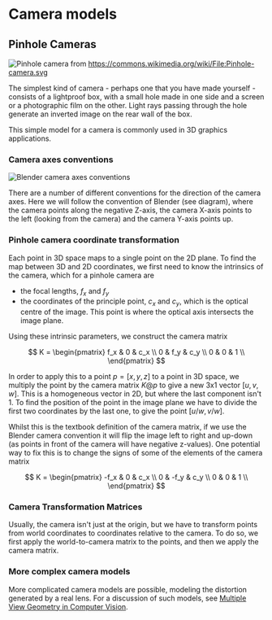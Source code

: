 # Camera models

## Pinhole Cameras

![Pinhole camera](https://huggingface.co/datasets/hf-vision/course-assets/resolve/main/Pinhole-camera.png)
from https://commons.wikimedia.org/wiki/File:Pinhole-camera.svg

The simplest kind of camera - perhaps one that you have made yourself - consists of a lightproof box, with a small hole made in one side and a screen or a photographic film on the other. 
Light rays passing through the hole generate an inverted image on the rear wall of the box.

This simple model for a camera is commonly used in 3D graphics applications.

### Camera axes conventions

![Blender camera axes conventions](https://huggingface.co/datasets/hf-vision/course-assets/resolve/main/camera_axes.png)

There are a number of different conventions for the direction of the camera axes. 
Here we will follow the convention of Blender (see diagram), where the camera points along the negative Z-axis, the camera X-axis points to the left (looking from the camera) and the camera Y-axis points up.

### Pinhole camera coordinate transformation

Each point in 3D space maps to a single point on the 2D plane. To find the map between 3D and 2D coordinates, we first need to know the intrinsics of the camera, which for a pinhole camera are
 - the focal lengths, $f_x$ and $f_y$ 
 - the coordinates of the principle point, $c_x$ and $c_y$, which is the optical centre of the image. This point is where the optical axis intersects the image plane.
 
Using these intrinsic parameters, we construct the camera matrix

$$
K = \begin{pmatrix}
f_x & 0 & c_x  \\
0 & f_y & c_y  \\
0 & 0 & 1  \\
\end{pmatrix}
$$
 
In order to apply this to a point $p=[x,y,z]$ to a point in 3D space, 
we multiply the point by the camera matrix $K @ p$ to give a new 3x1 vector 
$[u,v,w]$. This is a homogeneous vector in 2D, but where the last component isn't 1. To find the position of the point in the image plane we have to divide 
the first two coordinates by the last one, to give the point $[u/w, v/w]$.

Whilst this is the textbook definition of the camera matrix, if we use the Blender camera convention it will flip the image left to right and up-down (as points in front of the camera will have negative z-values). One potential way to fix this is to change the signs of some of the elements of the camera matrix

$$
K = \begin{pmatrix}
-f_x & 0 & c_x  \\
0 & -f_y & c_y  \\
0 & 0 & 1  \\
\end{pmatrix}
$$

### Camera Transformation Matrices

Usually, the camera isn't just at the origin, but we have to transform points from world coordinates to coordinates relative to the camera. 
To do so, we first apply the world-to-camera matrix to the points, and then we apply the camera matrix.

### More complex camera models

More complicated camera models are possible, modeling the distortion generated by a real lens. 
For a discussion of such models, see [Multiple View Geometry in Computer Vision](https://www.robots.ox.ac.uk/~vgg/hzbook/).
